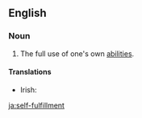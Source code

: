 ==English==

===Noun===
{{en-noun|sg=[[self]]-[[fulfillment]]}}

# The full use of one's own [[ability|abilities]].

====Translations====
* Irish: {{t-|ga|féin-chomhlíonadh|m|xs=Irish}}

[[ja:self-fulfillment]]